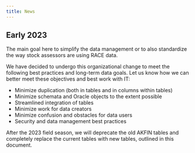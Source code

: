 ```yaml
---
title: News
---
```


## Early 2023

The main goal here to simplify the data management or to also standardize the way stock assessors are using RACE data. 

We have decided to undergo this organizational change to meet the following best practices and long-term data goals. Let us know how we can better meet these objectives and best work with IT: 

 - Minimize duplication (both in tables and in columns within tables)
 - Minimize schemata and Oracle objects to the extent possible
 - Streamlined integration of tables
 - Minimize work for data creators
 - Minimize confusion and obstacles for data users
 - Security and data management best practices

After the 2023 field season, we will deprecate the old AKFIN tables and completely replace the current tables with new tables, outlined in this document. 
